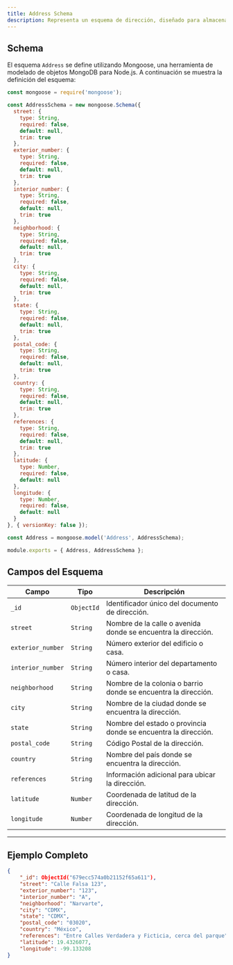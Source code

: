 ```yaml
---
title: Address Schema
description: Representa un esquema de dirección, diseñado para almacenar información detallada sobre una ubicación física.
---
```


## Schema

El esquema `Address` se define utilizando Mongoose, una herramienta de modelado de objetos MongoDB para Node.js. A continuación se muestra la definición del esquema:

```javascript
const mongoose = require('mongoose');

const AddressSchema = new mongoose.Schema({
  street: { 
    type: String, 
    required: false,
    default: null,
    trim: true 
  },
  exterior_number: { 
    type: String, 
    required: false,
    default: null,
    trim: true 
  },
  interior_number: { 
    type: String, 
    required: false,
    default: null,
    trim: true 
  },
  neighborhood: { 
    type: String, 
    required: false,
    default: null,
    trim: true 
  },
  city: { 
    type: String, 
    required: false,
    default: null,
    trim: true 
  },
  state: { 
    type: String, 
    required: false,
    default: null,
    trim: true 
  },
  postal_code: { 
    type: String, 
    required: false,
    default: null,
    trim: true 
  },
  country: { 
    type: String, 
    required: false,
    default: null,
    trim: true 
  },
  references: { 
    type: String, 
    required: false,
    default: null,
    trim: true 
  },
  latitude: { 
    type: Number, 
    required: false,
    default: null 
  },
  longitude: { 
    type: Number, 
    required: false,
    default: null 
  }
}, { versionKey: false });

const Address = mongoose.model('Address', AddressSchema);

module.exports = { Address, AddressSchema };
```

## Campos del Esquema

| Campo             | Tipo     | Descripción                                                               |
|------------------|----------|---------------------------------------------------------------------------|
| `_id`           | `ObjectId` | Identificador único del documento de dirección.                          |
| `street`        | `String`   | Nombre de la calle o avenida donde se encuentra la dirección.            |
| `exterior_number` | `String`   | Número exterior del edificio o casa.                                    |
| `interior_number` | `String`   | Número interior del departamento o casa.                                |
| `neighborhood`  | `String`   | Nombre de la colonia o barrio donde se encuentra la dirección.           |
| `city`         | `String`   | Nombre de la ciudad donde se encuentra la dirección.                     |
| `state`        | `String`   | Nombre del estado o provincia donde se encuentra la dirección.           |
| `postal_code`  | `String`   | Código Postal de la dirección.                                           |
| `country`      | `String`   | Nombre del país donde se encuentra la dirección.                         |
| `references`   | `String`   | Información adicional para ubicar la dirección.                         |
| `latitude`     | `Number`   | Coordenada de latitud de la dirección.                                   |
| `longitude`    | `Number`   | Coordenada de longitud de la dirección.                                  |

---

## Ejemplo Completo

```json
{
    "_id": ObjectId("679ecc574a0b21152f65a611"),
    "street": "Calle Falsa 123",
    "exterior_number": "123",
    "interior_number": "A",
    "neighborhood": "Narvarte",
    "city": "CDMX",
    "state": "CDMX",
    "postal_code": "03020",
    "country": "México",
    "references": "Entre Calles Verdadera y Ficticia, cerca del parque",
    "latitude": 19.4326077,
    "longitude": -99.133208
}
```